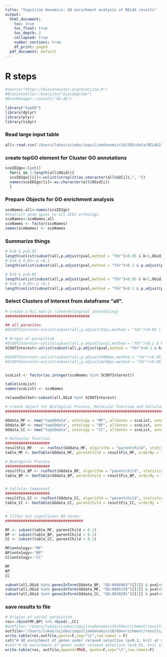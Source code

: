 ```yaml
---
title: "Inquiline Genomics: GO enrichment analysis of RELAX results"
output:
  html_document:
    toc: true
    toc_float: true
    toc_depth: 2
    collapsed: true
    number_sections: true
    df_print: paged
  pdf_document: default
---
```

<STYLE TYPE="text/css">
<!--
  td{
    font-family: Arial; 
    font-size: 8pt;
    padding:0px;
    cellpadding="0";
    cellspacing="0"
  }
  th {
    font-family: Arial; 
    font-size: 8pt;
    height: 20px;
    font-weight: bold;
    text-align: right;
    background-color: #ccccff;
  }
  table { 
    border-spacing: 0px;
    border-collapse: collapse;
  }
--->
</STYLE>





# R steps
```r
#source("https://bioconductor.org/biocLite.R")
#BiocInstaller::biocLite("biocUpgrade")
#BiocManager::install("GO.db")

library("topGO")
library(dplyr)
library(plyr)
library(tidyr)
```

### Read large input table
```r
all<-read.csv("/Users/lukas/sciebo/inquilineGenomics18/SOS/data/RELAX2.tsv",sep="\t")
```

### create topGO element for Cluster GO annotations
```r

scoID2go<-list()
  for(i in 1:length(all$OGid)){
  scoID2go[[i]]<-unlist(strsplit(as.character(all$GO[i]),", "))
  names(scoID2go)[i]<-as.character(all$OGid[i])
  }

```

### Prepare Objects for GO enrichment analysis
```r

scoNames.all<-names(scoID2go)
#restrict gene space to all SCOs orthologs
scoNames<-scoNames.all
scoNames <- factor(scoNames)
names(scoNames) <- scoNames

```



### Summarize things
```r
# k<0 & p<0.05
length(unlist(subset(all,p.adjust(pval,method = "fdr")<0.05 & k<1,OGid)))
# k<0 & 0.05< p <0.1
length(unlist(subset(all,p.adjust(pval,method = "fdr")<0.1 & p.adjust(pval,method = "fdr")>0.05 & k<1,OGid)))

# k<0 & p<0.05
length(unlist(subset(all,p.adjust(pval,method = "fdr")<0.05 & k>1,OGid)))
# k<0 & 0.05< p <0.1
length(unlist(subset(all,p.adjust(pval,method = "fdr")<0.1 & p.adjust(pval,method = "fdr")>0.05 & k>1,OGid)))

```


### Select Clusters of Interest from dataframe "all".
```r
# create a 0/1 matrix (interesting/not interesting)
######################################

## all parasites
#SCOOfInterest<-unlist(subset(all,p.adjust(P1pv,method = "fdr")<0.05 | p.adjust(AINSpv,method = "fdr")<0.05 | p.adjust(PARGpv,method = "fdr")<0.05 | p.adjust(ACHApv,method = "fdr")<0.05,OGid))

# Origin of parasitism
#SCOOfInterest<-unlist(subset(all,p.adjust(pval,method = "fdr")<0.1 & k<1,OGid))
SCOOfInterest<-unlist(subset(all,p.adjust(pval,method = "fdr")<0.1 & k>1,OGid))

#SCOOfInterest<-unlist(subset(all,p.adjust(PARGpv,method = "fdr")<0.05 ,OGid))
#SCOOfInterest<-unlist(subset(all,p.adjust(ACHApv,method = "fdr")<0.05 ,OGid))


scoList <- factor(as.integer(scoNames %in% SCOOfInterest))

table(scoList)
names(scoList) <- scoNames

relaxedSelSet<-subset(all,OGid %in% SCOOfInterest)

```


```r
# create object for Biological Process, Molecular Function and Cellular component:
##################################################################################

GOdata_MF <- new("topGOdata", ontology = "MF", allGenes = scoList, annot = annFUN.gene2GO, gene2GO = scoID2go)
GOdata_BP <- new("topGOdata", ontology = "BP", allGenes = scoList, annot = annFUN.gene2GO, gene2GO = scoID2go)
GOdata_CC <- new("topGOdata", ontology = "CC", allGenes = scoList, annot = annFUN.gene2GO, gene2GO = scoID2go)

# Molecular Function
####################
resultFis_MF 	<- runTest(GOdata_MF, algorithm = "parentchild", statistic = "fisher")
table_MF <- GenTable(GOdata_MF, parentChild = resultFis_MF, orderBy = "parentChild", ranksOf = "parentChild", topNodes = 200)

# Biological Process
####################
resultFis_BP <- runTest(GOdata_BP, algorithm = "parentchild", statistic = "fisher")
table_BP <- GenTable(GOdata_BP, parentChild = resultFis_BP, orderBy = "parentChild", ranksOf = "parentChild", topNodes = 200)


# Cellular Component
####################
resultFis_CC <- runTest(GOdata_CC, algorithm = "parentchild", statistic = "fisher")
table_CC <- GenTable(GOdata_CC, parentChild = resultFis_CC, orderBy = "parentChild", ranksOf = "parentChild", topNodes = 200)


# filter out significant GO terms:
###################################

MF <- subset(table_MF, parentChild < 0.1)
BP <- subset(table_BP, parentChild < 0.1)
CC <- subset(table_CC, parentChild < 0.1)

MF$ontology<-"MF"
BP$ontology<-"BP"
CC$ontology<-"CC"

MF
BP
CC
```
```r

subset(all,OGid %in% genesInTerm(GOdata_BP, "GO:0046903")[[1]] & pval<0.05)
subset(all,OGid %in% genesInTerm(GOdata_MF, "GO:0005158")[[1]] & pval<0.05)
subset(all,OGid %in% genesInTerm(GOdata_CC, "GO:0038201")[[1]] & pval<0.05)

```

### save results to file
```r
# Origins of social parasitism
res<-rbind(MF,BP) %>% rbind(.,CC)
#outfile<-"/Users/lukas/sciebo/inquilineGenomics18/GOenrichment/results/GOenrichment.RELAX2.parasiteOrigins.relaxedSelection.tsv"
outfile<-"/Users/lukas/sciebo/inquilineGenomics18/GOenrichment/results/GOenrichment.RELAX2.parasiteOrigins.intensifiedSelection.tsv"
write.table(res,outfile,quote=F,sep="\t",row.names = F)
cat("# GO enrichment of genes under relaxed selection (p<0.1, k<1) at any social parasite branch (at FDR<0.1), compared to Ahey, Aech, A1 and A2. \n",file=outfile)
#cat("# GO enrichment of genes under relaxed selection (p<0.05, k<1) at any social parasite branch (at FDR<0.1), compared to all other branches. \n",file=outfile)
write.table(res, outfile,append=TRUE, quote=F,sep="\t",row.names=F)


```


